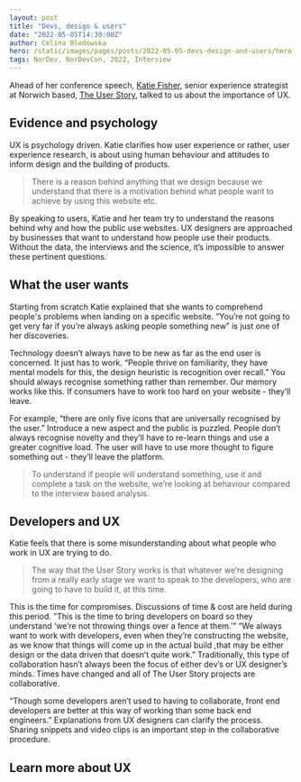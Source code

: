 ```yaml
---
layout: post
title: "Devs, design & users"
date: "2022-05-05T14:30:00Z"
author: Celina Bledowska
hero: /static/images/pages/posts/2022-05-05-devs-design-and-users/hero.jpg
tags: NorDev, NorDevCon, 2022, Interview
---
```


Ahead of her conference speech, [Katie Fisher](https://twitter.com/pandatwinkles), senior experience strategist at Norwich based, [The User Story](https://www.theuserstory.com/), talked to us about the importance of UX.

## Evidence and psychology

UX is psychology driven. Katie clarifies how user experience or rather, user experience research, is about using human behaviour and attitudes to inform design and the building of products.

> There is a reason behind anything that we design because we understand that there is a motivation behind what people want to achieve by using this website etc.

By speaking to users, Katie and her team try to understand the reasons behind why and how the public use websites. UX designers are approached by businesses that want to understand how people use their products. Without the data, the interviews and the science, it’s impossible to answer these pertinent questions.

## What the user wants

Starting from scratch Katie explained that she wants to comprehend people's problems when landing on a specific website. ”You’re not going to get very far if you’re always asking people something new” is just one of her discoveries.

Technology doesn’t always have to be new as far as the end user is concerned. It just has to work. “People thrive on familiarity, they have mental models for this, the design heuristic is recognition over recall.” You should always recognise something rather than remember. Our memory works like this. If consumers have to work too hard on your website - they’ll leave.

For example, “there are only five icons that are universally recognised by the user.” Introduce a new aspect and the public is puzzled. People don’t always recognise novelty and they’ll have to re-learn things and use a greater cognitive load. The user will have to use more thought to figure something out - they’ll leave the platform.

> To understand if people will understand something, use it and complete a task on the website, we’re looking at behaviour compared to the interview based analysis.

## Developers and UX

Katie feels that there is some misunderstanding about what people who work in UX are trying to do.

> The way that the User Story works is that whatever we’re designing from a really early stage we want to speak to the developers, who are going to have to build it, at this time.

This is the time for compromises. Discussions of time & cost are held during this period. ”This is the time to bring developers on board so they understand ‘we’re not throwing things over a fence at them.’”
“We always want to work with developers, even when they’re constructing the website, as we know that things will come up in the actual build ,that may be either design or the data driven that doesn’t quite work.” Traditionally, this type of collaboration hasn’t always been the focus of either dev’s or UX designer’s minds. Times have changed and all of The User Story projects are collaborative.

“Though some developers aren’t used to having to collaborate, front end developers are better at this way of working than some back end engineers.” Explanations from UX designers can clarify the process. Sharing snippets and video clips is an important step in the collaborative procedure.

## Learn more about UX

<NorDevCon
  title="If you want to discover more about UX, catch up with Katie’s session"
  tagline="The eastern region's biggest tech conference, on 16th & 17th June 2022"
/>
